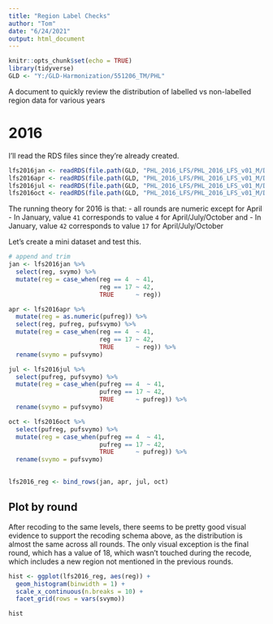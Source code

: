 ```yaml
---
title: "Region Label Checks"
author: "Tom"
date: "6/24/2021"
output: html_document
---
```


```r
knitr::opts_chunk$set(echo = TRUE)
library(tidyverse)
GLD <- "Y:/GLD-Harmonization/551206_TM/PHL"

```

A document to quickly review the distribution of labelled vs non-labelled region data for various years 

# 2016 

I'll read the RDS files since they're already created.
```r
lfs2016jan <- readRDS(file.path(GLD, "PHL_2016_LFS/PHL_2016_LFS_v01_M/Data/R/LFS JAN2016.Rds"))
lfs2016apr <- readRDS(file.path(GLD, "PHL_2016_LFS/PHL_2016_LFS_v01_M/Data/R/LFS APR2016.Rds"))
lfs2016jul <- readRDS(file.path(GLD, "PHL_2016_LFS/PHL_2016_LFS_v01_M/Data/R/LFS JUL2016.Rds"))
lfs2016oct <- readRDS(file.path(GLD, "PHL_2016_LFS/PHL_2016_LFS_v01_M/Data/R/LFS OCT2016.Rds"))

```

The running theory for 2016 is that:
- all rounds are numeric except for April
- In January, value `41` corresponds to value `4` for April/July/October and 
- In January, value `42` corresponds to value `17` for April/July/October 

Let's create a mini dataset and test this.

```r
# append and trim 
jan <- lfs2016jan %>%
  select(reg, svymo) %>%
  mutate(reg = case_when(reg == 4  ~ 41,
                         reg == 17 ~ 42, 
                         TRUE      ~ reg))

apr <- lfs2016apr %>%
  mutate(reg = as.numeric(pufreg)) %>%
  select(reg, pufreg, pufsvymo) %>%
  mutate(reg = case_when(reg == 4  ~ 41,
                         reg == 17 ~ 42, 
                         TRUE      ~ reg)) %>%
  rename(svymo = pufsvymo)

jul <- lfs2016jul %>%
  select(pufreg, pufsvymo) %>%
  mutate(reg = case_when(pufreg == 4  ~ 41,
                         pufreg == 17 ~ 42, 
                         TRUE      ~ pufreg)) %>%
  rename(svymo = pufsvymo)

oct <- lfs2016oct %>%
  select(pufreg, pufsvymo) %>%
  mutate(reg = case_when(pufreg == 4  ~ 41,
                         pufreg == 17 ~ 42, 
                         TRUE      ~ pufreg)) %>%
  rename(svymo = pufsvymo)
  

lfs2016_reg <- bind_rows(jan, apr, jul, oct)

```


## Plot by round

After recoding to the same levels, there seems to be pretty good visual evidence to support the recoding schema above, as the distribution is almost the same across all rounds. The only visual exception is the final round, which has a value of 18, which wasn't touched during the recode, which includes a new region not mentioned in the previous rounds.

```r

hist <- ggplot(lfs2016_reg, aes(reg)) +
  geom_histogram(binwidth = 1) + 
  scale_x_continuous(n.breaks = 10) +
  facet_grid(rows = vars(svymo))

hist
```


